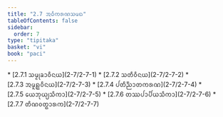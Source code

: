 ```yaml
---
title: "2.7 ᩋᨵᩥᨠᩁᨱᩈᨾᨳ"
tableOfContents: false
sidebar:
  order: 7
type: "tipitaka"
basket: "vi"
book: "paci"
---
```



<DynamicBreadcrumb />



<TableOfContents book="paci" section="2.7">
* [2.7.1 ᩈᨾ᩠ᨾᩩᨡᩣᩅᩥᨶᨿ](2-7/2-7-1)
* [2.7.2 ᩈᨲᩥᩅᩥᨶᨿ](2-7/2-7-2)
* [2.7.3 ᩋᨾᩪᩊ᩠ᩉᩅᩥᨶᨿ](2-7/2-7-3)
* [2.7.4 ᨸᨲᩥᨬ᩠ᨬᩣᨲᨠᩁᨱ](2-7/2-7-4)
* [2.7.5 ᨿᩮᨽᩩᨿ᩠ᨿᩈᩥᨠᩣ](2-7/2-7-5)
* [2.7.6 ᨲᩔᨸᩣᨸᩥᨿᩈᩥᨠᩣ](2-7/2-7-6)
* [2.7.7 ᨲᩥᨱᩅᨲ᩠ᨳᩣᩁᨠ](2-7/2-7-7)
</TableOfContents>